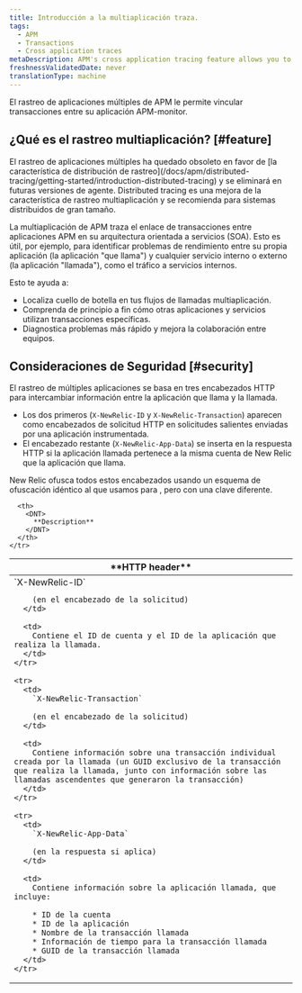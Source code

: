 ```yaml
---
title: Introducción a la multiaplicación traza.
tags:
  - APM
  - Transactions
  - Cross application traces
metaDescription: APM's cross application tracing feature allows you to view details for applications that happen across multiple applications.
freshnessValidatedDate: never
translationType: machine
---
```


El rastreo de aplicaciones múltiples de APM le permite vincular transacciones entre su aplicación APM-monitor.

## ¿Qué es el rastreo multiaplicación? [#feature]

<Callout variant="important">
  El rastreo de aplicaciones múltiples ha quedado obsoleto en favor de [la característica de distribución de rastreo](/docs/apm/distributed-tracing/getting-started/introduction-distributed-tracing) y se eliminará en futuras versiones de agente. Distributed tracing es una mejora de la característica de rastreo multiaplicación y se recomienda para sistemas distribuidos de gran tamaño.
</Callout>

La multiaplicación de APM traza el enlace de transacciones entre aplicaciones APM en su arquitectura orientada a servicios (SOA). Esto es útil, por ejemplo, para identificar problemas de rendimiento entre su propia aplicación (la aplicación "que llama") y cualquier servicio interno o externo (la aplicación "llamada"), como el tráfico a servicios internos.

Esto te ayuda a:

* Localiza cuello de botella en tus flujos de llamadas multiaplicación.
* Comprenda de principio a fin cómo otras aplicaciones y servicios utilizan transacciones específicas.
* Diagnostica problemas más rápido y mejora la colaboración entre equipos.

## Consideraciones de Seguridad [#security]

El rastreo de múltiples aplicaciones se basa en tres encabezados HTTP para intercambiar información entre la aplicación que llama y la llamada.

* Los dos primeros (`X-NewRelic-ID` y `X-NewRelic-Transaction`) aparecen como encabezados de solicitud HTTP en solicitudes salientes enviadas por una aplicación instrumentada.
* El encabezado restante (`X-NewRelic-App-Data`) se inserta en la respuesta HTTP si la aplicación llamada pertenece a la misma cuenta de New Relic que la aplicación que llama.

New Relic ofusca todos estos encabezados usando un esquema de ofuscación idéntico al que usamos para <InlinePopover type="browser"/>, pero con una clave diferente.

<table>
  <thead>
    <tr>
      <th width={250}>
        <DNT>
          **HTTP header**
        </DNT>
      </th>

      <th>
        <DNT>
          **Description**
        </DNT>
      </th>
    </tr>
  </thead>

  <tbody>
    <tr>
      <td>
        `X-NewRelic-ID`

        (en el encabezado de la solicitud)
      </td>

      <td>
        Contiene el ID de cuenta y el ID de la aplicación que realiza la llamada.
      </td>
    </tr>

    <tr>
      <td>
        `X-NewRelic-Transaction`

        (en el encabezado de la solicitud)
      </td>

      <td>
        Contiene información sobre una transacción individual creada por la llamada (un GUID exclusivo de la transacción que realiza la llamada, junto con información sobre las llamadas ascendentes que generaron la transacción)
      </td>
    </tr>

    <tr>
      <td>
        `X-NewRelic-App-Data`

        (en la respuesta si aplica)
      </td>

      <td>
        Contiene información sobre la aplicación llamada, que incluye:

        * ID de la cuenta
        * ID de la aplicación
        * Nombre de la transacción llamada
        * Información de tiempo para la transacción llamada
        * GUID de la transacción llamada
      </td>
    </tr>
  </tbody>
</table>
